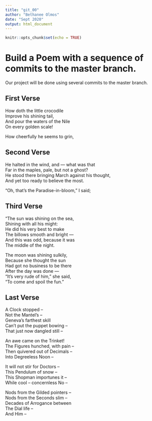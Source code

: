 ```yaml
---
title: "git_00"
author: "Bethanee Olmos"
date: "Sept 2020"
output: html_document
---
```


```r
knitr::opts_chunk$set(echo = TRUE)
```
# Build a Poem with a sequence of commits to the master branch.
Our project will be done using several commits to the master branch.
<!-- Do not modify or change any text in "!--" bracketed areas such as this --- these are instructions to
you, if you change any of this the git program will notice it and compromise your git merging strategy !-->

## First Verse 
<!--Put the first five lines of a poem by Lewis Carrol in this section!-->

How doth the little crocodile   
     Improve his shining tail,   
And pour the waters of the Nile   
     On every golden scale!   
    
How cheerfully he seems to grin,   

## Second Verse
<!--Put the first five lines of a poem by Robert Frost here!-->

He halted in the wind, and — what was that  
Far in the maples, pale, but not a ghost?  
He stood there bringing March against his thought,  
And yet too ready to believe the most.  

"Oh, that's the Paradise-in-bloom," I said;  

## Third Verse
<!--Put the first two verses of The Walrus and the Carpenter here!-->

"The sun was shining on the sea,  
      Shining with all his might:  
He did his very best to make  
      The billows smooth and bright —  
And this was odd, because it was  
      The middle of the night.  
  
The moon was shining sulkily,  
      Because she thought the sun  
Had got no business to be there  
      After the day was done —  
"It's very rude of him," she said,  
      "To come and spoil the fun."  
  
## Last Verse
<!--Put a short poem of your choice 8-20 lines,here!-->

A Clock stopped –  
Not the Mantel’s –  
Geneva’s farthest skill  
Can’t put the puppet bowing –  
That just now dangled still –  
  
An awe came on the Trinket!  
The Figures hunched, with pain –  
Then quivered out of Decimals –  
Into Degreeless Noon –  
  
It will not stir for Doctors –  
This Pendulum of snow –  
This Shopman importunes it –  
While cool – concernless No –  
  
Nods from the Gilded pointers –  
Nods from the Seconds slim –  
Decades of Arrogance between  
The Dial life –  
And Him –  
  